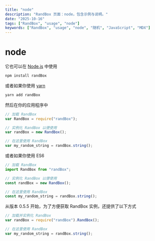 ```yaml
---
title: "node"
description: "RandBox 页面：node，包含示例与说明。"
date: "2025-10-16"
tags: ["RandBox", "usage", "node"]
keywords: ["RandBox", "usage", "node", "随机", "JavaScript", "MDX"]
---
```


# node

它也可以在 [Node.js](http://nodejs.org) 中使用

```bash
npm install randBox
```

或者如果你使用 [yarn](https://yarnpkg.com/)

```bash
yarn add randBox
```

然后在你的应用程序中

```js
// 加载 RandBox
var RandBox = require("randBox");

// 实例化 RandBox 以便使用
var randBox = new RandBox();

// 在这里使用 RandBox
var my_random_string = randBox.string();
```

或者如果你使用 ES6

```js
// 加载 RandBox
import RandBox from "randBox";

// 实例化 RandBox 以便使用
const randBox = new RandBox();

// 在这里使用 RandBox
const my_random_string = randBox.string();
```

从版本 0.5.5 开始，为了方便获取 RandBox 实例，还提供了以下方式

```js
// 加载并实例化 RandBox
var randBox = require("randBox").RandBox();

// 在这里使用 RandBox
var my_random_string = randBox.string();
```
